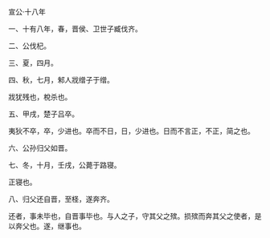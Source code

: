 

宣公·十八年

一、十有八年，春，晋侯、卫世子臧伐齐。

二、公伐杞。

三、夏，四月。

四、秋，七月，邾人戕缯子于缯。

戕犹残也，梲杀也。

五、甲戌，楚子吕卒。

夷狄不卒，卒，少进也。卒而不日，日，少进也。日而不言正，不正，简之也。

六、公孙归父如晋。

七、冬，十月，壬戌，公薨于路寝。

正寝也。

八、归父还自晋，至柽，遂奔齐。

还者，事未毕也，自晋事毕也。与人之子，守其父之殡。损殡而奔其父之使者，是以奔父也。遂，继事也。

